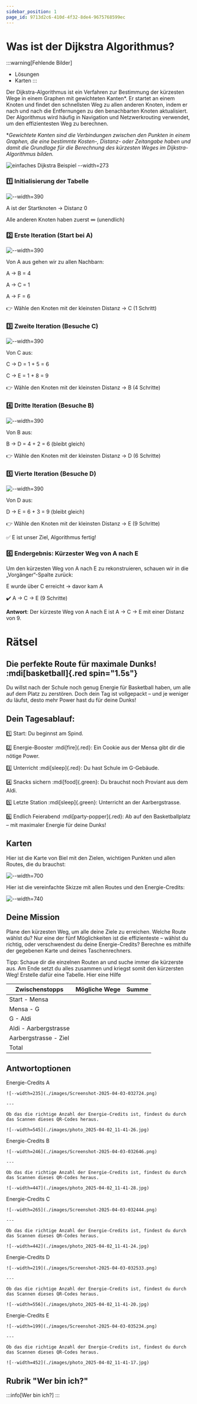 ```yaml
---
sidebar_position: 1
page_id: 9713d2c6-410d-4f32-8de4-9675768599ec
---
```



# Was ist der Dijkstra Algorithmus?

:::warning[Fehlende Bilder]
- Lösungen
- Karten
:::

Der Dijkstra-Algorithmus ist ein Verfahren zur Bestimmung der kürzesten Wege in einem Graphen mit gewichteten Kanten\*. Er startet an einem Knoten und findet den schnellsten Weg zu allen anderen Knoten, indem er nach und nach die Entfernungen zu den benachbarten Knoten aktualisiert. Der Algorithmus wird häufig in Navigation und Netzwerkrouting verwendet, um den effizientesten Weg zu berechnen.

\**Gewichtete Kanten sind die Verbindungen zwischen den Punkten in einem Graphen, die eine bestimmte Kosten-, Distanz- oder Zeitangabe haben und damit die Grundlage für die Berechnung des kürzesten Weges im Dijkstra-Algorithmus bilden.*

![einfaches Dijkstra Beispiel --width=273](./images/photo_2025-04-01_14-38-21.jpg)

### 1️⃣ Initialisierung der Tabelle

![--width=390](./images/photo_4_2025-04-01_14-47-23.jpg)

A ist der Startknoten → Distanz 0

Alle anderen Knoten haben zuerst ∞ (unendlich)

### 2️⃣ Erste Iteration (Start bei A)

![--width=390](./images/photo_2_2025-04-01_14-47-23.jpg)

Von A aus gehen wir zu allen Nachbarn:

A → B = 4

A → C = 1

A → F = 6

👉 Wähle den Knoten mit der kleinsten Distanz → C (1 Schritt)

### 3️⃣ Zweite Iteration (Besuche C)

![--width=390](./images/photo_5_2025-04-01_14-47-23.jpg)

Von C aus:

C → D = 1 + 5 = 6

C → E = 1 + 8 = 9

👉 Wähle den Knoten mit der kleinsten Distanz → B (4 Schritte)

### 4️⃣ Dritte Iteration (Besuche B)

![--width=390](./images/photo_1_2025-04-01_14-47-23.jpg)

Von B aus:

B → D = 4 + 2 = 6 (bleibt gleich)

👉 Wähle den Knoten mit der kleinsten Distanz → D (6 Schritte)

### 5️⃣ Vierte Iteration (Besuche D)

![--width=390](./images/photo_5_2025-04-01_14-47-23.jpg)

Von D aus:

D → E = 6 + 3 = 9 (bleibt gleich)

👉 Wähle den Knoten mit der kleinsten Distanz → E (9 Schritte)

✅ E ist unser Ziel, Algorithmus fertig!

### 6️⃣ Endergebnis: Kürzester Weg von A nach E

Um den kürzesten Weg von A nach E zu rekonstruieren, schauen wir in die „Vorgänger“-Spalte zurück:

E wurde über C erreicht → davor kam A

✔️ A → C → E (9 Schritte)

**Antwort**: Der kürzeste Weg von A nach E ist A → C → E mit einer Distanz von 9.

# Rätsel

## Die perfekte Route für maximale Dunks! :mdi[basketball]{.red spin="1.5s"}

Du willst nach der Schule noch genug Energie für Basketball haben, um alle auf dem Platz zu zerstören. Doch dein Tag ist vollgepackt – und je weniger du läufst, desto mehr Power hast du für deine Dunks!

## Dein Tagesablauf:

1️⃣ Start: Du beginnst am Spind.

2️⃣ Energie-Booster :mdi[fire]{.red}: Ein Cookie aus der Mensa gibt dir die nötige Power.

3️⃣ Unterricht :mdi[sleep]{.red}: Du hast Schule im G-Gebäude.

4️⃣ Snacks sichern :mdi[food]{.green}: Du brauchst noch Proviant aus dem Aldi.

5️⃣ Letzte Station :mdi[sleep]{.green}: Unterricht an der Aarbergstrasse.

6️⃣ Endlich Feierabend :mdi[party-popper]{.red}: Ab auf den Basketballplatz – mit maximaler Energie für deine Dunks!

## Karten

Hier ist die Karte von Biel mit den Zielen, wichtigen Punkten und allen Routes, die du brauchst:

![--width=700](./images/Karte-Google-01-01.png)

Hier ist die vereinfachte Skizze mit allen Routes und den Energie-Credits:

![--width=740](./images/photo_2025-04-03_09-51-00.jpg)

## Deine Mission

Plane den kürzesten Weg, um alle deine Ziele zu erreichen. Welche Route wählst du? Nur eine der fünf Möglichkeiten ist die effizienteste – wählst du richtig, oder verschwendest du deine Energie-Credits? Berechne es mithilfe der gegebenen Karte und deines Taschenrechners.

Tipp: Schaue dir die einzelnen Routen an und suche immer die kürzerste aus. Am Ende setzt du alles zusammen und kriegst somit den kürzersten Weg! Erstelle dafür eine Tabelle. Hier eine Hilfe

| Zwischenstopps        | Mögliche Wege | Summe |
| --------------------- | ------------- | ----- |
| Start - Mensa         |               |       |
| Mensa - G             |               |       |
| G - Aldi              |               |       |
| Aldi - Aarbergstrasse |               |       |
| Aarbergstrasse - Ziel |               |       |
| Total                 |               |       |

## Antwortoptionen

<AdventureOptions>
  <AdventureOption label="A" nextGuessIn={1}>
    Energie-Credits A

    ![--width=235](./images/Screenshot-2025-04-03-032724.png)

    ---

    Ob das die richtige Anzahl der Energie-Credits ist, findest du durch das Scannen dieses QR-Codes heraus.

    ![--width=545](./images/photo_2025-04-02_11-41-26.jpg)
  </AdventureOption>

  <AdventureOption label="B" nextGuessIn={1}>
    Energie-Credits B

    ![--width=246](./images/Screenshot-2025-04-03-032646.png)

    ---

    Ob das die richtige Anzahl der Energie-Credits ist, findest du durch das Scannen dieses QR-Codes heraus.

    ![--width=447](./images/photo_2025-04-02_11-41-28.jpg)
  </AdventureOption>

  <AdventureOption label="C" nextGuessIn={1}>
    Energie-Credits C

    ![--width=265](./images/Screenshot-2025-04-03-032444.png)

    ---

    Ob das die richtige Anzahl der Energie-Credits ist, findest du durch das Scannen dieses QR-Codes heraus.

    ![--width=442](./images/photo_2025-04-02_11-41-24.jpg)
  </AdventureOption>

  <AdventureOption label="D" nextGuessIn={1}>
    Energie-Credits D

    ![--width=219](./images/Screenshot-2025-04-03-032533.png)

    ---

    Ob das die richtige Anzahl der Energie-Credits ist, findest du durch das Scannen dieses QR-Codes heraus.

    ![--width=556](./images/photo_2025-04-02_11-41-20.jpg)
  </AdventureOption>

  <AdventureOption label="E" nextGuessIn={1}>
    Energie-Credits E

    ![--width=199](./images/Screenshot-2025-04-03-035234.png)

    ---

    Ob das die richtige Anzahl der Energie-Credits ist, findest du durch das Scannen dieses QR-Codes heraus.

    ![--width=452](./images/photo_2025-04-02_11-41-17.jpg)
  </AdventureOption>
</AdventureOptions>

## Rubrik "Wer bin ich?"

:::info[Wer bin ich?]
:::
